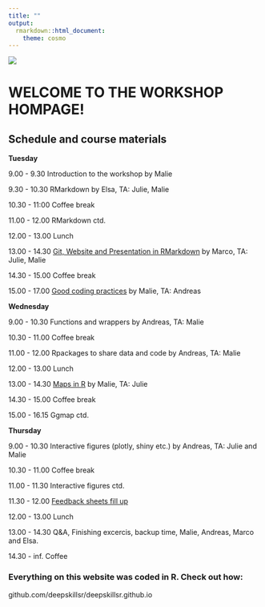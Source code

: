 ```yaml
---
title: ""
output:
  rmarkdown::html_document:
    theme: cosmo
---
```



![](Webpage/coding.png)

# WELCOME TO THE WORKSHOP HOMPAGE!


## Schedule and course materials

**Tuesday**

9.00 - 9.30     Introduction to the workshop by Malie

9.30 - 10.30    RMarkdown by Elsa, TA: Julie, Malie

10.30 - 11:00   Coffee break

11.00 - 12.00   RMarkdown ctd.

12.00 - 13.00   Lunch

13.00 - 14.30   [Git, Website and Presentation in RMarkdown](MarcosFiles/GitWebRma.html) by Marco, TA: Julie, Malie

14.30 - 15.00   Coffee break

15.00 - 17.00   [Good coding practices](MaliesFiles/Pres_good_coding_practices_MLT.html) by Malie, TA: Andreas

**Wednesday**

9.00 - 10.30    Functions and wrappers by Andreas, TA: Malie

10.30 - 11.00   Coffee break

11.00 - 12.00   Rpackages to share data and code by Andreas, TA: Malie

12.00 - 13.00   Lunch

13.00 - 14.30   [Maps in R](MaliesFiles/Maps_in_R_MLT.html) by Malie, TA: Julie

14.30 - 15.00   Coffee break

15.00 - 16.15   Ggmap ctd.

**Thursday**

9.00 - 10.30    Interactive figures (plotly, shiny etc.) by Andreas, TA: Julie and Malie

10.30 - 11.00   Coffee break

11.00 - 11.30   Interactive figures ctd.

11.30 - 12.00   [Feedback sheets fill up](MaliesFiles/Feedback.Rpres)

12.00 - 13.00   Lunch

13.00 - 14.30   Q&A, Finishing excercis, backup time, Malie, Andreas, Marco and Elsa.

14.30 - inf.    Coffee


### Everything on this website was coded in R. Check out how: 
github.com/deepskillsr/deepskillsr.github.io





